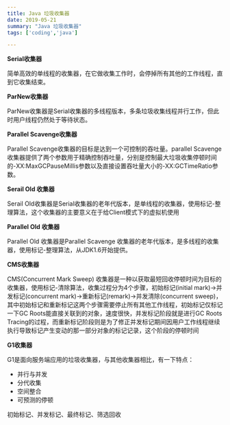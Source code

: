 ```yaml
---
title: Java 垃圾收集器
date: 2019-05-21
summary: "Java 垃圾收集器"
tags: ['coding','java']

---
```


**Serial收集器** 

简单高效的单线程的收集器，在它做收集工作时，会停掉所有其他的工作线程，直到它收集结束。 

**ParNew收集器** 

ParNew收集器是Serial收集器的多线程版本，多条垃圾收集线程并行工作，但此时用户线程仍然处于等待状态。 

**Parallel Scavenge收集器** 

Parallel Scavenge收集器的目标是达到一个可控制的吞吐量。parallel Scavenge 收集器提供了两个参数用于精确控制吞吐量，分别是控制最大垃圾收集停顿时间的-XX:MaxGCPauseMillis参数以及直接设置吞吐量大小的-XX:GCTimeRatio参数。 

**Serail Old 收集器**

Serail Old收集器是Serial收集器的老年代版本，是单线程的收集器，使用标记-整理算法，这个收集器的主要意义在于给Client模式下的虚拟机使用

**Parallel Old 收集器**

Parallel Old 收集器是Parallel Scavenge 收集器的老年代版本，是多线程的收集器，使用标记-整理算法，从JDK1.6开始提供。

**CMS收集器**

CMS(Concurrent Mark Sweep) 收集器是一种以获取最短回收停顿时间为目标的收集器，使用标记-清除算法，收集过程分为4个步骤，初始标记(initial mark)->并发标记(concurrent mark)->重新标记(remark)->并发清除(concurrent sweep)，其中初始标记和重新标记这两个步骤需要停止所有其他工作线程，初始标记仅标记一下GC Roots能直接关联到的对象，速度很快，并发标记阶段就是进行GC Roots Tracing的过程，而重新标记阶段则是为了修正并发标记期间因用户工作线程继续执行导致标记产生变动的那一部分对象的标记记录，这个阶段的停顿时间

**G1收集器**

G1是面向服务端应用的垃圾收集器，与其他收集器相比，有一下特点：

- 并行与并发
- 分代收集
- 空间整合
- 可预测的停顿

初始标记、并发标记、最终标记、筛选回收